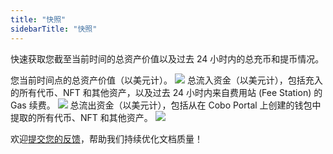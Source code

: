 ```yaml
---
title: "快照"
sidebarTitle: "快照"
---
```


快速获取您截至当前时间的总资产价值以及过去 24 小时内的总充币和提币情况。

<Tabs>
  <Tab title="总资产">
    您当前时间点的总资产价值（以美元计）。
    <img src="/cn/images/dashboard/total-assets.svg" className="screenshot_modal"/>
  </Tab>
  <Tab title="充币总计">
    总流入资金（以美元计），包括充入的所有代币、NFT 和其他资产，以及过去 24 小时内来自费用站 (Fee Station) 的 Gas 续费。
    <img src="/cn/images/dashboard/total-deposits.svg" className="screenshot_modal"/>
  </Tab>
  <Tab title="提币总计">
    总流出资金（以美元计），包括从在 Cobo Portal 上创建的钱包中提取的所有代币、NFT 和其他资产。
    <img src="/cn/images/dashboard/total-withdrawals.svg" className="screenshot_modal"/>
  </Tab>
</Tabs>


<Tip>欢迎[提交您的反馈](https://forms.zohopublic.com/cobo/form/DocumentFeedbackForm/formperma/QvLOhxJv1_JMsJ-1dleZ8Itb_7rzN-LtgvsDdxosoVI?referrername=manuals)，帮助我们持续优化文档质量！</Tip>